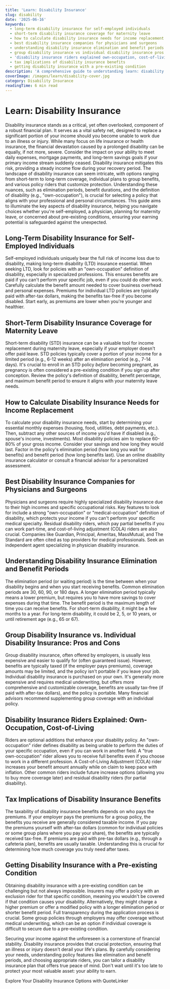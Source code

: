 ```yaml
---
title: 'Learn: Disability Insurance'
slug: disability
date: '2025-06-16'
keywords:
  - long-term disability insurance for self-employed individuals
  - short-term disability insurance coverage for maternity leave
  - how to calculate disability insurance needs for income replacement
  - best disability insurance companies for physicians and surgeons
  - understanding disability insurance elimination and benefit periods
  - group disability insurance vs individual disability insurance pros and cons
  - 'disability insurance riders explained own-occupation, cost-of-living'
  - tax implications of disability insurance benefits
  - getting disability insurance with a pre-existing condition
description: 'A comprehensive guide to understanding learn: disability insurance'
coverImage: /images/learn/disability-cover.jpg
category: Disability Insurance
readingTime: 6 min read
---
```

# Learn: Disability Insurance


Disability insurance stands as a critical, yet often overlooked, component of a robust financial plan. It serves as a vital safety net, designed to replace a significant portion of your income should you become unable to work due to an illness or injury. While many focus on life insurance or health insurance, the financial devastation caused by a prolonged disability can be equally, if not more, severe. Consider the impact on your ability to meet daily expenses, mortgage payments, and long-term savings goals if your primary income stream suddenly ceased. Disability insurance mitigates this risk, providing a steady income flow during your recovery period. The landscape of disability insurance can seem intricate, with options ranging from short-term to long-term coverage, individual plans to group benefits, and various policy riders that customize protection. Understanding these nuances, such as elimination periods, benefit durations, and the definition of disability (e.g., "own-occupation"), is crucial for selecting a policy that aligns with your professional and personal circumstances. This guide aims to illuminate the key aspects of disability insurance, helping you navigate choices whether you're self-employed, a physician, planning for maternity leave, or concerned about pre-existing conditions, ensuring your earning potential is safeguarded against the unexpected.

## Long-Term Disability Insurance for Self-Employed Individuals

Self-employed individuals uniquely bear the full risk of income loss due to disability, making long-term disability (LTD) insurance essential. When seeking LTD, look for policies with an "own-occupation" definition of disability, especially in specialized professions. This ensures benefits are paid if you can't perform your specific job, even if you could do other work. Carefully calculate the benefit amount needed to cover business overhead and personal expenses. Premiums for individual LTD policies are typically paid with after-tax dollars, making the benefits tax-free if you become disabled. Start early, as premiums are lower when you're younger and healthier.

## Short-Term Disability Insurance Coverage for Maternity Leave

Short-term disability (STD) insurance can be a valuable tool for income replacement during maternity leave, especially if your employer doesn't offer paid leave. STD policies typically cover a portion of your income for a limited period (e.g., 6-12 weeks) after an elimination period (e.g., 7-14 days). It's crucial to enroll in an STD policy *before* becoming pregnant, as pregnancy is often considered a pre-existing condition if you sign up after conception. Review the policy's definition of disability, benefit percentage, and maximum benefit period to ensure it aligns with your maternity leave needs.

## How to Calculate Disability Insurance Needs for Income Replacement

To calculate your disability insurance needs, start by determining your essential monthly expenses (housing, food, utilities, debt payments, etc.). Then, subtract any other sources of income you'd have if disabled (e.g., spouse's income, investments). Most disability policies aim to replace 60-80% of your gross income. Consider your savings and how long they would last. Factor in the policy's elimination period (how long you wait for benefits) and benefit period (how long benefits last). Use an online disability insurance calculator or consult a financial advisor for a personalized assessment.

## Best Disability Insurance Companies for Physicians and Surgeons

Physicians and surgeons require highly specialized disability insurance due to their high incomes and specific occupational risks. Key features to look for include a strong "own-occupation" or "medical-occupation" definition of disability, which protects your income if you can't perform your specific medical specialty. Residual disability riders, which pay partial benefits if you can work part-time, and cost-of-living adjustment (COLA) riders are also crucial. Companies like Guardian, Principal, Ameritas, MassMutual, and The Standard are often cited as top providers for medical professionals. Seek an independent agent specializing in physician disability insurance.

## Understanding Disability Insurance Elimination and Benefit Periods

The elimination period (or waiting period) is the time between when your disability begins and when you start receiving benefits. Common elimination periods are 30, 60, 90, or 180 days. A longer elimination period typically means a lower premium, but requires you to have more savings to cover expenses during that time. The benefit period is the maximum length of time you can receive benefits. For short-term disability, it might be a few months to a year. For long-term disability, it could be 2, 5, or 10 years, or until retirement age (e.g., 65 or 67).

## Group Disability Insurance vs. Individual Disability Insurance: Pros and Cons

Group disability insurance, often offered by employers, is usually less expensive and easier to qualify for (often guaranteed issue). However, benefits are typically taxed (if the employer pays premiums), coverage amounts may be limited, and the policy isn't portable if you leave your job. Individual disability insurance is purchased on your own. It's generally more expensive and requires medical underwriting, but offers more comprehensive and customizable coverage, benefits are usually tax-free (if paid with after-tax dollars), and the policy is portable. Many financial advisors recommend supplementing group coverage with an individual policy.

## Disability Insurance Riders Explained: Own-Occupation, Cost-of-Living

Riders are optional additions that enhance your disability policy. An "own-occupation" rider defines disability as being unable to perform the duties of your specific occupation, even if you can work in another field. A "true own-occupation" rider allows you to receive full benefits even if you choose to work in a different profession. A Cost-of-Living Adjustment (COLA) rider increases your benefit amount annually while on claim to keep pace with inflation. Other common riders include future increase options (allowing you to buy more coverage later) and residual disability riders (for partial disability).

## Tax Implications of Disability Insurance Benefits

The taxability of disability insurance benefits depends on who pays the premiums. If your employer pays the premiums for a group policy, the benefits you receive are generally considered taxable income. If you pay the premiums yourself with after-tax dollars (common for individual policies or some group plans where you pay your share), the benefits are typically received tax-free. If premiums are paid with pre-tax dollars (e.g., through a cafeteria plan), benefits are usually taxable. Understanding this is crucial for determining how much coverage you truly need after taxes.

## Getting Disability Insurance with a Pre-existing Condition

Obtaining disability insurance with a pre-existing condition can be challenging but not always impossible. Insurers may offer a policy with an exclusion rider for that specific condition, meaning you wouldn't be covered if that condition causes your disability. Alternatively, they might charge a higher premium or offer a modified policy with a longer elimination period or shorter benefit period. Full transparency during the application process is crucial. Some group policies through employers may offer coverage without medical underwriting, which can be an option if individual coverage is difficult to secure due to a pre-existing condition.

Securing your income against the unforeseen is a cornerstone of financial stability. Disability insurance provides that crucial protection, ensuring that an illness or injury doesn't derail your life's plans. By carefully considering your needs, understanding policy features like elimination and benefit periods, and choosing appropriate riders, you can tailor a disability insurance plan that offers true peace of mind. Don't wait until it's too late to protect your most valuable asset: your ability to earn.

<Link href="/get-quote">Explore Your Disability Insurance Options with QuoteLinker</Link>
